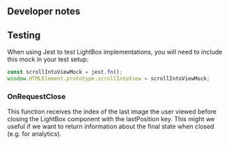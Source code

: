 ## Developer notes

## Testing

When using Jest to test LightBox implementations, you will need to include this
mock in your test setup:

```js
const scrollIntoViewMock = jest.fn();
window.HTMLElement.prototype.scrollIntoView = scrollIntoViewMock;
```

### OnRequestClose

This function receives the index of the last image the user viewed before
closing the LightBox component with the lastPosition key. This might we useful
if we want to return information about the final state when closed (e.g. for
analytics).
